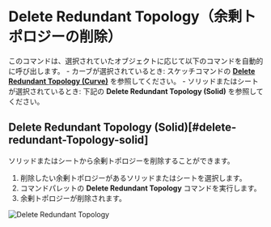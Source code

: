 
<Reference shortcut="" command="Delete Redundant Topology" button="" />

# Delete Redundant Topology（余剰トポロジーの削除）

このコマンドは、選択されていたオブジェクトに応じて以下のコマンドを自動的に呼び出します。
    - カーブが選択されているとき: スケッチコマンドの [**Delete Redundant Topology (Curve)**](../sketch/delete-redundant-topology) を参照してください。
    - ソリッドまたはシートが選択されているとき: 下記の **Delete Redundant Topology (Solid)** を参照してください。

## Delete Redundant Topology (Solid)[#delete-redundant-Topology-solid]

ソリッドまたはシートから余剰トポロジーを削除することができます。

1. 削除したい余剰トポロジーがあるソリッドまたはシートを選択します。
2. コマンドパレットの **Delete Redundant Topology** コマンドを実行します。
3. 余剰トポロジーが削除されます。

![Delete Redundant Topology](/img/delete-redundant-topology-solid.gif)





